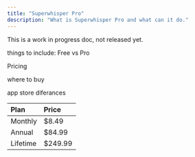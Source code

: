 ```yaml
---
title: "Superwhisper Pro"
description: "What is Superwhisper Pro and what can it do."
---
```


This is a work in progress doc, not released yet. 

things to include: 
Free vs Pro

Pricing 

where to buy

app store diferances


| Plan     | Price    |
|:---------|:---------|
| Monthly  | $8.49    |
| Annual   | $84.99   |
| Lifetime | $249.99  |



